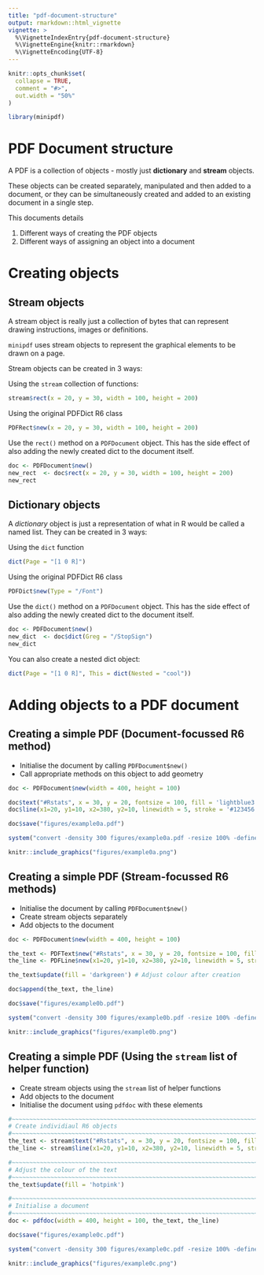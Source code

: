 ```yaml
---
title: "pdf-document-structure"
output: rmarkdown::html_vignette
vignette: >
  %\VignetteIndexEntry{pdf-document-structure}
  %\VignetteEngine{knitr::rmarkdown}
  %\VignetteEncoding{UTF-8}
---
```


```r
knitr::opts_chunk$set(
  collapse = TRUE,
  comment = "#>",
  out.width = "50%"
)
```

```r
library(minipdf)
```



# PDF Document structure

A PDF is a collection of objects - mostly just **dictionary** and
**stream** objects.

These objects can be created separately, manipulated and then added to a document, 
or they can be simultaneously created and added to an existing document in a single step.

This documents details

1. Different ways of creating the PDF objects
2. Different ways of assigning an object into a document

# Creating objects

## Stream objects

A stream object is really just a collection of bytes that can represent drawing 
instructions, images or definitions.

`minipdf` uses stream objects to represent the graphical elements to be drawn on a page.

Stream objects can be created in 3 ways:

Using the `stream` collection of functions:

```r
stream$rect(x = 20, y = 30, width = 100, height = 200)
```


Using the original PDFDict R6 class

```r
PDFRect$new(x = 20, y = 30, width = 100, height = 200)
```


Use the `rect()` method on a `PDFDocument` object. This has the side effect of
also adding the newly created dict to the document itself.

```r
doc <- PDFDocument$new()
new_rect  <- doc$rect(x = 20, y = 30, width = 100, height = 200)
new_rect
```


## Dictionary objects
A *dictionary* object is just a representation of what in R would be called a named list.
They can be created in 3 ways:

Using the `dict` function

```r
dict(Page = "[1 0 R]")
```


Using the original PDFDict R6 class

```r
PDFDict$new(Type = "/Font")
```


Use the `dict()` method on a `PDFDocument` object. This has the side effect of
also adding the newly created dict to the document itself.

```r
doc <- PDFDocument$new()
new_dict  <- doc$dict(Greg = "/StopSign")
new_dict
```


You can also create a nested dict object:

```r
dict(Page = "[1 0 R]", This = dict(Nested = "cool"))
```


# Adding objects to a PDF document


## Creating a simple PDF (Document-focussed R6 method)

* Initialise the document by calling `PDFDocument$new()`
* Call appropriate methods on this object to add geometry

```r
doc <- PDFDocument$new(width = 400, height = 100)

doc$text("#Rstats", x = 30, y = 20, fontsize = 100, fill = 'lightblue3')
doc$line(x1=20, y1=10, x2=380, y2=10, linewidth = 5, stroke = '#123456')

doc$save("figures/example0a.pdf")
```


```r
system("convert -density 300 figures/example0a.pdf -resize 100% -define png:exclude-chunks=date,time figures/example0a.png")
```

```r
knitr::include_graphics("figures/example0a.png")
```




## Creating a simple PDF (Stream-focussed R6 methods)

* Initialise the document by calling `PDFDocument$new()`
* Create stream objects separately
* Add objects to the document

```r
doc <- PDFDocument$new(width = 400, height = 100)

the_text <- PDFText$new("#Rstats", x = 30, y = 20, fontsize = 100, fill = 'lightblue3')
the_line <- PDFLine$new(x1=20, y1=10, x2=380, y2=10, linewidth = 5, stroke = '#123456')

the_text$update(fill = 'darkgreen') # Adjust colour after creation

doc$append(the_text, the_line)

doc$save("figures/example0b.pdf")
```



```r
system("convert -density 300 figures/example0b.pdf -resize 100% -define png:exclude-chunks=date,time figures/example0b.png")
```

```r
knitr::include_graphics("figures/example0b.png")
```



## Creating a simple PDF (Using the `stream` list of helper function)

* Create stream objects using the `stream` list of helper functions
* Add objects to the document
* Initialise the document using `pdfdoc` with these elements

```r
#~~~~~~~~~~~~~~~~~~~~~~~~~~~~~~~~~~~~~~~~~~~~~~~~~~~~~~~~~~~~~~~~~~~~~~~~~~~~~~
# Create individiaul R6 objects
#~~~~~~~~~~~~~~~~~~~~~~~~~~~~~~~~~~~~~~~~~~~~~~~~~~~~~~~~~~~~~~~~~~~~~~~~~~~~~~
the_text <- stream$text("#Rstats", x = 30, y = 20, fontsize = 100, fill = 'lightblue3')
the_line <- stream$line(x1=20, y1=10, x2=380, y2=10, linewidth = 5, stroke = '#123456')

#~~~~~~~~~~~~~~~~~~~~~~~~~~~~~~~~~~~~~~~~~~~~~~~~~~~~~~~~~~~~~~~~~~~~~~~~~~~~~~
# Adjust the colour of the text
#~~~~~~~~~~~~~~~~~~~~~~~~~~~~~~~~~~~~~~~~~~~~~~~~~~~~~~~~~~~~~~~~~~~~~~~~~~~~~~
the_text$update(fill = 'hotpink')

#~~~~~~~~~~~~~~~~~~~~~~~~~~~~~~~~~~~~~~~~~~~~~~~~~~~~~~~~~~~~~~~~~~~~~~~~~~~~~~
# Initialise a document
#~~~~~~~~~~~~~~~~~~~~~~~~~~~~~~~~~~~~~~~~~~~~~~~~~~~~~~~~~~~~~~~~~~~~~~~~~~~~~~
doc <- pdfdoc(width = 400, height = 100, the_text, the_line)

doc$save("figures/example0c.pdf")
```



```r
system("convert -density 300 figures/example0c.pdf -resize 100% -define png:exclude-chunks=date,time figures/example0c.png")
```

```r
knitr::include_graphics("figures/example0c.png")
```




